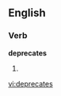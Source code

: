
==English==

===Verb===
'''deprecates'''

# {{third-person singular of|[[deprecate]]}}

[[vi:deprecates]]